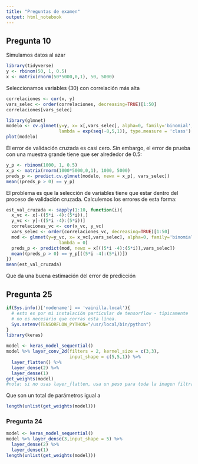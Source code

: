 ```yaml
---
title: "Preguntas de examen"
output: html_notebook
---
```




## Pregunta 10

Simulamos datos al azar

```r
library(tidyverse)
y <- rbinom(50, 1, 0.5)
x <- matrix(rnorm(50*5000,0,1), 50, 5000)
```

Seleccionamos variables (30) con correlación más alta

```r
correlaciones <- cor(x, y)
vars_selec <- order(correlaciones, decreasing=TRUE)[1:50]
correlaciones[vars_selec]
```

```r
library(glmnet)
modelo <- cv.glmnet(y=y, x= x[,vars_selec], alpha=0, family='binomial',
                    lambda = exp(seq(-8,5,1)), type.measure = 'class')
plot(modelo)
```

El error de validación cruzada es casi cero. Sin embargo,
el error de prueba con una muestra grande tiene que ser alrededor de 0.5:

```r
y_p <- rbinom(1000, 1, 0.5)
x_p <- matrix(rnorm(1000*5000,0,1), 1000, 5000)
preds_p <- predict.cv.glmnet(modelo, newx = x_p[, vars_selec])
mean((preds_p > 0) == y_p)
```


El problema es que la selección de variables tiene que estar dentro
del proceso de validación cruzada. Calculemos los errores de esta forma:


```r
est_val_cruzada <- sapply(1:10, function(i){
  x_vc <- x[-((5*i -4):(5*i)),]
  y_vc <- y[-((5*i -4):(5*i))]
  correlaciones_vc <- cor(x_vc, y_vc)
  vars_selec <- order(correlaciones_vc, decreasing=TRUE)[1:50]
  mod <- glmnet(y=y_vc, x= x_vc[,vars_selec], alpha=0, family='binomial',
                    lambda = 0)
  preds_p <- predict(mod, newx = x[((5*i -4):(5*i)),vars_selec])
  mean((preds_p > 0) == y_p[((5*i -4):(5*i))])
})
mean(est_val_cruzada)
```

Que da una buena estimación del error de predicción



## Pregunta 25

```r
if(Sys.info()['nodename'] == 'vainilla.local'){
  # esto es por mi instalación particular de tensorflow - típicamente
  # no es necesario que corras esta línea.
  Sys.setenv(TENSORFLOW_PYTHON="/usr/local/bin/python")
}
library(keras)
```

```r
model <- keras_model_sequential()
model %>% layer_conv_2d(filters = 2, kernel_size = c(3,3),
                        input_shape = c(5,5,1)) %>%
  layer_flatten() %>%
  layer_dense(2) %>%
  layer_dense(1)
get_weights(model)        
#nota: si no usas layer_flatten, usa un peso para toda la imagen filtrada
```
Que son un total de parámetros igual a

```r
length(unlist(get_weights(model)))
```

### Pregunta 24



```r
model <- keras_model_sequential()
model %>% layer_dense(3,input_shape = 5) %>%
  layer_dense(2) %>%
  layer_dense(1)
length(unlist(get_weights(model)))

```